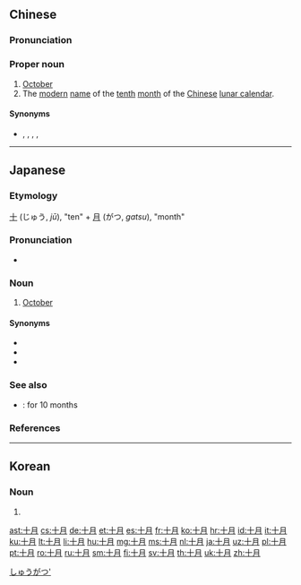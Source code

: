 ==Chinese==
{{zh-forms}}

===Pronunciation===
{{zh-pron
|m=Shíyuè
|c=sap6 jyut6
|h=pfs=Sṳ̍p-ngie̍t
|cat=pn
}}

===Proper noun===
{{zh-proper noun}}

# [[October]]
# The [[modern]] [[name]] of the [[tenth]] [[month]] of the [[Chinese]] [[lunar calendar]].

====Synonyms====
* {{sense|lunar month}} {{zh-l|良月}}, {{zh-l|露月}}, {{zh-l|孟冬}}, {{zh-l|霜華}}, {{zh-l|陽月}}

{{zh-cat|Months}}

----

==Japanese==

===Etymology===
{{ja-kanjitab|じゅう|がつ|yomi=on}}
[[十]] (じゅう, ''jū''), "ten" + [[月]] (がつ, ''gatsu''), "month"

===Pronunciation===
* {{ja-pron|じゅうがつ|y=o|acc=4|acc2=0|acc_ref=NHK|acc2_ref=NHK}}

===Noun===
{{ja-noun|じゅうがつ}}

# [[October]]

====Synonyms====
* {{ja-r|神無月|かんなづき}}
* {{ja-r|神有月|かみありづき}}
* {{ja-r|神在月|かみありづき}}

===See also===
* {{ja-r|十ヶ月|じゅっヶげつ}}: for 10 months

===References===
<references/>

[[Category:ja:Months|しゅうがつ']]

----

==Korean==
{{ko-hanjatab}}

===Noun===
{{ko-noun|hj|rv=siwol|hangeul=시월}}

# {{hanja form of|시월|the tenth month}}

[[ast:十月]]
[[cs:十月]]
[[de:十月]]
[[et:十月]]
[[es:十月]]
[[fr:十月]]
[[ko:十月]]
[[hr:十月]]
[[id:十月]]
[[it:十月]]
[[ku:十月]]
[[lt:十月]]
[[li:十月]]
[[hu:十月]]
[[mg:十月]]
[[ms:十月]]
[[nl:十月]]
[[ja:十月]]
[[uz:十月]]
[[pl:十月]]
[[pt:十月]]
[[ro:十月]]
[[ru:十月]]
[[sm:十月]]
[[fi:十月]]
[[sv:十月]]
[[th:十月]]
[[uk:十月]]
[[zh:十月]]